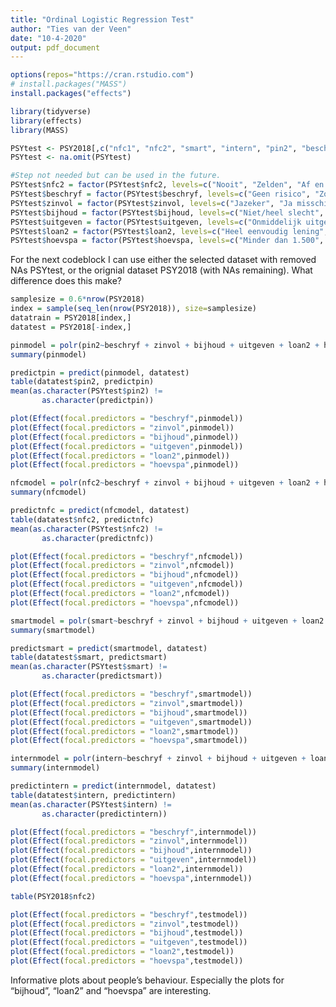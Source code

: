 ---
title: "Ordinal Logistic Regression Test"
author: "Ties van der Veen"
date: "10-4-2020"
output: pdf_document
---

```{r}
options(repos="https://cran.rstudio.com")
# install.packages("MASS")
install.packages("effects")

```

```{r}
library(tidyverse)
library(effects)
library(MASS)
```


```{r}
PSYtest <- PSY2018[,c("nfc1", "nfc2", "smart", "intern", "pin2", "beschryf", "zinvol", "bijhoud", "uitgeven", "loan2", "loan3", "hoevspa")]
PSYtest <- na.omit(PSYtest)
```

```{r}

#Step not needed but can be used in the future.
PSYtest$nfc2 = factor(PSYtest$nfc2, levels=c("Nooit", "Zelden", "Af en toe", "Vaak (iedere week)", "Zeer vaak (iedere dag)"), ordered = TRUE)
PSYtest$beschryf = factor(PSYtest$beschryf, levels=c("Geen risico", "Zo nu en dan klein", "Enige", "Soms groot", "Vaak groot"), ordered = TRUE)
PSYtest$zinvol = factor(PSYtest$zinvol, levels=c("Jazeker", "Ja misschien", "Waarsch niet", "Zeker niet"), ordered = TRUE)
PSYtest$bijhoud = factor(PSYtest$bijhoud, levels=c("Niet/heel slecht", "Slecht", "Enigszins", "Goed", "Heel goed"), ordered = TRUE)
PSYtest$uitgeven = factor(PSYtest$uitgeven, levels=c("Onmiddelijk uitgeven", "Uitgeven", "Beetje uitgeven", "Balans", "Beetje overhouden", "Overhouden", "Veel overhouden"), ordered = TRUE)
PSYtest$loan2 = factor(PSYtest$loan2, levels=c("Heel eenvoudig lening", "Eenvoudig lening", "Normale kans lening", "Lastig lening", "Heel lastig lening"), ordered = TRUE)
PSYtest$hoevspa = factor(PSYtest$hoevspa, levels=c("Minder dan 1.500", "Tussen 1.500 en 5.000", "Tussen 5.000 en 12.500", "Tussen 12.500 en 20.000", "Tussen 20.000 en 37.500", "Tussen 37.500 en 75.000", "Meer dan 75.000"), ordered = TRUE)
```

For the next codeblock I can use either the selected dataset with removed NAs PSYtest, or the orignial dataset PSY2018 (with NAs remaining). What difference does this make?

```{r}
samplesize = 0.6*nrow(PSY2018)
index = sample(seq_len(nrow(PSY2018)), size=samplesize)
datatrain = PSY2018[index,]
datatest = PSY2018[-index,]
```

```{r}
pinmodel = polr(pin2~beschryf + zinvol + bijhoud + uitgeven + loan2 + hoevspa, data=datatrain, Hess=TRUE)
summary(pinmodel)

predictpin = predict(pinmodel, datatest)
table(datatest$pin2, predictpin)
mean(as.character(PSYtest$pin2) !=
       as.character(predictpin))

plot(Effect(focal.predictors = "beschryf",pinmodel))
plot(Effect(focal.predictors = "zinvol",pinmodel))
plot(Effect(focal.predictors = "bijhoud",pinmodel))
plot(Effect(focal.predictors = "uitgeven",pinmodel))
plot(Effect(focal.predictors = "loan2",pinmodel))
plot(Effect(focal.predictors = "hoevspa",pinmodel))
```


```{r}
nfcmodel = polr(nfc2~beschryf + zinvol + bijhoud + uitgeven + loan2 + hoevspa, data=datatrain, Hess=TRUE)
summary(nfcmodel)

predictnfc = predict(nfcmodel, datatest)
table(datatest$nfc2, predictnfc)
mean(as.character(PSYtest$nfc2) !=
       as.character(predictnfc))

plot(Effect(focal.predictors = "beschryf",nfcmodel))
plot(Effect(focal.predictors = "zinvol",nfcmodel))
plot(Effect(focal.predictors = "bijhoud",nfcmodel))
plot(Effect(focal.predictors = "uitgeven",nfcmodel))
plot(Effect(focal.predictors = "loan2",nfcmodel))
plot(Effect(focal.predictors = "hoevspa",nfcmodel))
```

```{r}
smartmodel = polr(smart~beschryf + zinvol + bijhoud + uitgeven + loan2 + hoevspa, data=datatrain, Hess=TRUE)
summary(smartmodel)

predictsmart = predict(smartmodel, datatest)
table(datatest$smart, predictsmart)
mean(as.character(PSYtest$smart) !=
       as.character(predictsmart))

plot(Effect(focal.predictors = "beschryf",smartmodel))
plot(Effect(focal.predictors = "zinvol",smartmodel))
plot(Effect(focal.predictors = "bijhoud",smartmodel))
plot(Effect(focal.predictors = "uitgeven",smartmodel))
plot(Effect(focal.predictors = "loan2",smartmodel))
plot(Effect(focal.predictors = "hoevspa",smartmodel))
```

```{r}
internmodel = polr(intern~beschryf + zinvol + bijhoud + uitgeven + loan2 + hoevspa, data=datatrain, Hess=TRUE)
summary(internmodel)

predictintern = predict(internmodel, datatest)
table(datatest$intern, predictintern)
mean(as.character(PSYtest$intern) !=
       as.character(predictintern))

plot(Effect(focal.predictors = "beschryf",internmodel))
plot(Effect(focal.predictors = "zinvol",internmodel))
plot(Effect(focal.predictors = "bijhoud",internmodel))
plot(Effect(focal.predictors = "uitgeven",internmodel))
plot(Effect(focal.predictors = "loan2",internmodel))
plot(Effect(focal.predictors = "hoevspa",internmodel))
```




```{r}
table(PSY2018$nfc2)
```

```{r}
plot(Effect(focal.predictors = "beschryf",testmodel))
plot(Effect(focal.predictors = "zinvol",testmodel))
plot(Effect(focal.predictors = "bijhoud",testmodel))
plot(Effect(focal.predictors = "uitgeven",testmodel))
plot(Effect(focal.predictors = "loan2",testmodel))
plot(Effect(focal.predictors = "hoevspa",testmodel))
```

Informative plots about people's behaviour. Especially the plots for "bijhoud", "loan2" and "hoevspa" are interesting.










